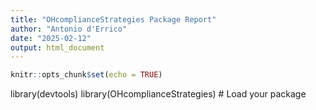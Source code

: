 ```yaml
---
title: "OHcomplianceStrategies Package Report"
author: "Antonio d'Errico"
date: "2025-02-12"
output: html_document
---
```


```r
knitr::opts_chunk$set(echo = TRUE)
```

library(devtools)
library(OHcomplianceStrategies)  # Load your package